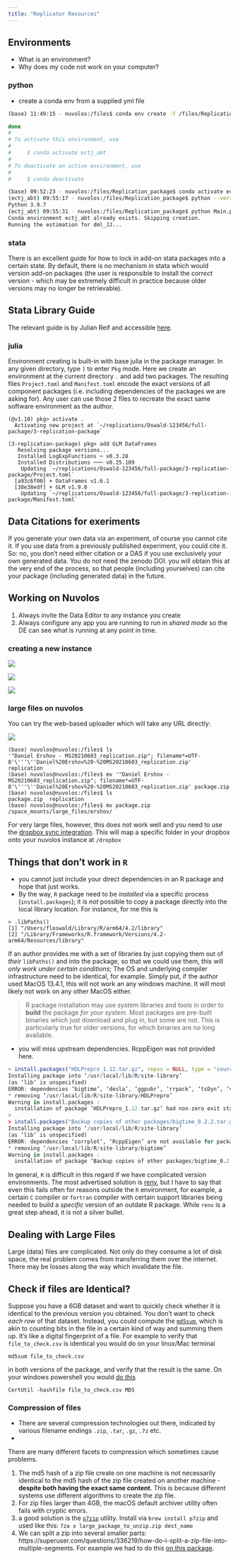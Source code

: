 ```yaml
---
title: "Replicator Resources"
---
```


## Environments

* What is an environment?
* Why does my code not work on your computer?


### python


* create a conda env from a supplied yml file

```bash
(base) 11:49:15 - nuvolos:/files$ conda env create -f /files/Replication_package_Agostini_Bloise_Tancioni/DML_python/environment.yml

done
#
# To activate this environment, use
#
#     $ conda activate ectj_abt
#
# To deactivate an active environment, use
#
#     $ conda deactivate

(base) 09:52:23 - nuvolos:/files/Replication_package$ conda activate ectj_abt
(ectj_abt) 09:55:17 - nuvolos:/files/Replication_package$ python --version
Python 3.9.7
(ectj_abt) 09:55:31 - nuvolos:/files/Replication_package$ python Main.py
Conda environment ectj_abt already exists. Skipping creation.
Running the estimation for dml_JJ...

```

### stata

There is an excellent guide for how to lock in add-on stata packages into a certain state. By default, there is no mechanism in stata which would version add-on packages (the user is responsible to install the _correct_ version - which may be extremely difficult in practice because older versions may no longer be retrievable). 

::: {.callout-info}

# Stata Library Guide

The relevant guide is by Julian Reif and accessible [here](https://julianreif.com/guide/#libraries).

:::


### julia

Environment creating is built-in with base julia in the package manager. In any given directory, type `]` to enter `Pkg` mode. Here we create an environment at the current directory `.` and add two packages. The resulting files `Project.toml` and `Manifest.toml` encode the exact versions of all component packages (i.e. including dependencies of the packages we are asking for). Any user can use those 2 files to recreate the exact same software environment as the author.

```
(@v1.10) pkg> activate .
  Activating new project at `~/replications/Oswald-123456/full-package/3-replication-package`

(3-replication-package) pkg> add GLM DataFrames
   Resolving package versions...
   Installed LogExpFunctions ─ v0.3.28
   Installed Distributions ─── v0.25.109
    Updating `~/replications/Oswald-123456/full-package/3-replication-package/Project.toml`
  [a93c6f00] + DataFrames v1.6.1
  [38e38edf] + GLM v1.9.0
    Updating `~/replications/Oswald-123456/full-package/3-replication-package/Manifest.toml`

```

## Data Citations for exeriments

If you generate your own data via an experiment, of course you cannot cite it. If you use data from a previously published experiment, you could cite it. So: no, you don't need either citation or a DAS if you use exclusively your own generated data. You do not need the zenodo DOI. you will obtain this at the very end of the process, so that people (including yourselves) can cite your package (including generated data) in the future.


## Working on Nuvolos

1. Always invite the Data Editor to any instance you create
2. Always configure any app you are running to run in *shared mode* so the DE can see what is running at any point in time.

### creating a new instance

![](img/nuvolos-create-1.png)


![](img/nuvolos-create-2.png)

![](img/nuvolos-create-3.png)

### large files on nuvolos

You can try the web-based uploader which will take any URL directly:

![](img/nuvolos-large-upload.png)

```
(base) nuvolos@nuvolos:/files$ ls
'"Daniel Ershov - MS20210603_replication.zip"; filename*=UTF-8'\'''\''Daniel%20Ershov%20-%20MS20210603_replication.zip'   replication
(base) nuvolos@nuvolos:/files$ mv '"Daniel Ershov - MS20210603_replication.zip"; filename*=UTF-8'\'''\''Daniel%20Ershov%20-%20MS20210603_replication.zip' package.zip
(base) nuvolos@nuvolos:/files$ ls
package.zip  replication
(base) nuvolos@nuvolos:/files$ mv package.zip /space_mounts/large_files/ershov/
```

For very large files, however, this does not work well and you need to use the [dropbox sync integration](https://docs.nuvolos.cloud/features/file-system-and-storage/mount-dropbox). This will map a specific folder in your dropbox onto your nuvolos instance at `/dropbox`


## Things that don't work in `R`

* you cannot just include your direct dependencies in an R package and hope that just works.
* By the way, `R` package need to be _installed_ via a specific process (`install.packages`); it is _not_ possible to copy a package directly into the local library location. For instance, for me this is

```
> .libPaths()
[1] "/Users/floswald/Library/R/arm64/4.2/library"                         
[2] "/Library/Frameworks/R.framework/Versions/4.2-arm64/Resources/library"
```

If an author provides me with a set of libraries by just copying them out of _their_ `libPaths()` and into the package, so that we could use them, this will _only work under certain conditions_; The OS and underlying compiler infrastructure need to be identical, for example. Simply put, if the author used MacOS 13.4.1, this will not work an any windows machine. It will most likely not work on any other MacOS either.

> R package installation may use system libraries and tools in order to **build** the package _for your system_. Most packages are pre-built binaries which just download and plug in, but some are not. This is particularly true for older versions, for which binaries are no long available.


* you will miss upstream dependencies. RcppEigen was not provided here.

```R
> install.packages("HDLPrepro_1.12.tar.gz", repos = NULL, type = "source")
Installing package into ‘/usr/local/lib/R/site-library’
(as ‘lib’ is unspecified)
ERROR: dependencies ‘bigtime’, ‘desla’, ‘ggpubr’, ‘rrpack’, ‘tsDyn’, ‘vars’, ‘RcppProgress’, ‘sitmo’ are not available for package ‘HDLPrepro’
* removing ‘/usr/local/lib/R/site-library/HDLPrepro’
Warning in install.packages :
  installation of package ‘HDLPrepro_1.12.tar.gz’ had non-zero exit status
> 
> install.packages("Backup copies of other packages/bigtime_0.2.2.tar.gz", repos = NULL, type = "source")
Installing package into ‘/usr/local/lib/R/site-library’
(as ‘lib’ is unspecified)
ERROR: dependencies ‘corrplot’, ‘RcppEigen’ are not available for package ‘bigtime’
* removing ‘/usr/local/lib/R/site-library/bigtime’
Warning in install.packages :
  installation of package ‘Backup copies of other packages/bigtime_0.2.2.tar.gz’ had non-zero exit status

```

In general, `R` is difficult in this regard if we have complicated version environments. The most advertised solution is [renv](https://rstudio.github.io/renv/articles/renv.html), but I have to say that even this fails often for reasons outside the `R` environment, for example, a certain `C` compiler or `fortran` compiler with certain support libraries being needed to build a *specific* version of an outdate R package. While `renv` is a great step ahead, it is not a silver bullet.


## Dealing with Large Files

Large (data) files are complicated. Not only do they consume a lot of disk space, the real problem comes from transferring them over the internet. There may be losses along the way which invalidate the file. 

::: {.callout-tip}

# Check if files are Identical?

Suppose you have a 6GB dataset and want to quickly check whether it is identical to the previous version you obtained. You don't want to check _each row_ of that dataset. Instead, you could compute the [`md5sum`](https://en.wikipedia.org/wiki/Md5sum), which is akin to counting bits in the file in a certain kind of way and summing them up. It's like a digital fingerprint of a file. For example to verify that `file_to_check.csv` is identical you would do on your linux/Mac terminal

```
md5sum file_to_check.csv
```

in both versions of the package, and verify that the result is the same. On your windows powershell you would [do this](https://serverfault.com/questions/57529/how-do-i-get-the-md5-of-a-file-on-windows)

```
CertUtil -hashfile file_to_check.csv MD5
```

:::


### Compression of files

* There are several compression technologies out there, indicated by various filename endings `.zip`, `.tar`, `.gz`, `.7z` etc. 
* 

There are many different facets to compression which sometimes cause problems.

1. The md5 hash of a zip file create on one machine is not necessarily identical to the md5 hash of the zip file created on another machine - **despite both having the exact same content**. This is because different systems use different algorithms to create the zip file. 
2. For zip files larger than 4GB, the macOS default archiver utility often fails with cryptic errors.
3. a good solution is the [`p7zip`](https://sourceforge.net/projects/p7zip/) utility. Install via `brew install p7zip` and used like this:
    ```
    7za x large_package_to_unzip.zip dest_name
    ```
4. We can split a zip into several smaller parts: https://superuser.com/questions/336219/how-do-i-split-a-zip-file-into-multiple-segments. For example we had to do this [on this package](https://zenodo.org/records/11202896).